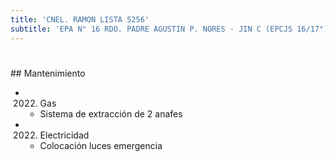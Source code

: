 ```yaml
---
title: 'CNEL. RAMON LISTA 5256'
subtitle: 'EPA N° 16 RDO. PADRE AGUSTIN P. NORES - JIN C (EPCJS 16/17°) LOLA MORA [S] - EPC N° 16 RDO. PADRE AGUSTIN P. NORES'
---
```


#


 ## Mantenimiento

*  (2022) Gas 
    + Sistema de extracción de 2 anafes

*  (2022) Electricidad 
    + Colocación luces emergencia



